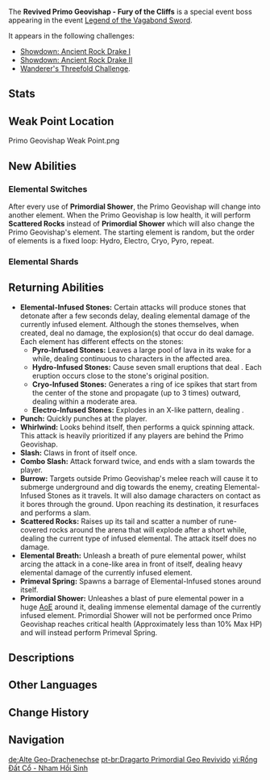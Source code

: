 {{About|the event boss|the standard variant|Primo Geovishap}}
{{Enemy Infobox
|image    = Enemy Primo Geovishap.png
|dmgtype  = Geo
|dmgtype2 = Cryo
|dmgtype3 = Pyro
|dmgtype4 = Electro
|dmgtype5 = Hydro
|weakpoint = yes
|type     = Event Bosses
|family   = Mystical Beasts
|location = [[Legend of the Vagabond Sword]] Event Domain
|title    = The Fury of the Cliffs
}}
The '''Revived Primo Geovishap - Fury of the Cliffs''' is a special event boss appearing in the event [[Legend of the Vagabond Sword]].

It appears in the following challenges:
* [[Legend of the Vagabond Sword/Showdown: Ancient Rock Drake#Showdown: Ancient Rock Drake I|Showdown: Ancient Rock Drake I]]
* [[Legend of the Vagabond Sword/Showdown: Ancient Rock Drake#Showdown: Ancient Rock Drake II|Showdown: Ancient Rock Drake II]]
* [[Legend of the Vagabond Sword/Wanderer's Threefold Challenge|Wanderer's Threefold Challenge]].

==Stats==
{{Transclude|Primo Geovishap|Stats}}

==Weak Point Location==
<gallery>
Primo Geovishap Weak Point.png
</gallery>

==New Abilities==
===Elemental Switches===
After every use of '''Primordial Shower''', the Primo Geovishap will change into another element. When the Primo Geovishap is low health, it will  perform '''Scattered Rocks''' instead of '''Primordial Shower''' which will also change the Primo Geovishap's element. The starting element is random, but the order of elements is a fixed loop: Hydro, Electro, Cryo, Pyro, repeat.

===Elemental Shards===

==Returning Abilities==
*'''Elemental-Infused Stones:''' Certain attacks will produce stones that detonate after a few seconds delay, dealing elemental damage of the currently infused element. Although the stones themselves, when created, deal no damage, the explosion(s) that occur do deal damage. Each element has different effects on the stones:
** '''Pyro-Infused Stones:''' Leaves a large pool of lava in its wake for a while, dealing continuous {{Color|Pyro DMG}} to characters in the affected area.
** '''Hydro-Infused Stones:''' Cause seven small eruptions that deal {{Color|Hydro DMG}}. Each eruption occurs close to the stone's original position.
**'''Cryo-Infused Stones:''' Generates a ring of ice spikes that start from the center of the stone and propagate (up to 3 times) outward, dealing {{Color|Cryo DMG}} within a moderate area.
** '''Electro-Infused Stones:''' Explodes in an X-like pattern, dealing {{Color|Electro DMG}}.
*'''Punch:''' Quickly punches at the player.
*'''Whirlwind:''' Looks behind itself, then performs a quick spinning attack. This attack is heavily prioritized if any players are behind the Primo Geovishap.
*'''Slash:''' Claws in front of itself once.
*'''Combo Slash:''' Attack forward twice, and ends with a slam towards the player.
*'''Burrow:''' Targets outside Primo Geovishap's melee reach will cause it to submerge underground and dig towards the enemy, creating Elemental-Infused Stones as it travels. It will also damage characters on contact as it bores through the ground. Upon reaching its destination, it resurfaces and performs a slam.
*'''Scattered Rocks:''' Raises up its tail and scatter a number of rune-covered rocks around the arena that will explode after a short while, dealing the current type of infused elemental. The attack itself does no damage.
*'''Elemental Breath:''' Unleash a breath of pure elemental power, whilst arcing the attack in a cone-like area in front of itself, dealing heavy elemental damage of the currently infused element.
*'''Primeval Spring:''' Spawns a barrage of Elemental-Infused stones around itself.
*'''Primordial Shower:''' Unleashes a blast of pure elemental power in a huge [[AoE]] around it, dealing immense elemental damage of the currently infused element. Primordial Shower will not be performed once Primo Geovishap reaches critical health (Approximately less than 10% Max HP) and will instead perform Primeval Spring.

==Descriptions==
{{Description|Even in its long dreams, it would constantly draw energy from the ley lines, perhaps waiting for the day to come where it could rise to meet the sun once more and unleash its long-festering fury, shattering rocks and tearing mountains asunder.}}

==Other Languages==
{{Other Languages
|en      = Revived Primo Geovishap
|zhs     = 复苏的古岩龙蜥
|zhs_rm  = Fùsū de Gǔ Yánlóngxī
|zht     = 復甦的古岩龍蜥
|zht_rm  = Fùsū de Gǔ Yánlóngxī
|zh_tl   = Reawakened Primo Geovishap
|ja      = 蘇ったエンシェントヴィシャップ・岩
|ja_rm   = Yomigaetta Enshento Vishappu - Iwa
|ja_tl   = Revived Rock Ancient Vishap
|ko      = 다시 깨어난 고대 바위 용 도마뱀
|ko_rm   = Dasi Ggaeeonan Godae Bawi Yong Domabaem
|ko_tl   = Revived Ancient Rock Dragon-Lizard
|es      = Protodragarto Geo revivido
|es_tl   = Revived Geo Protodragard
|es_note = {{es|Dragarto}} is a portmanteau of {{es|dragón|dragon}} and {{es|lagarto|lizard.}}
|fr      = Géosaure antique revigoré
|fr_tl   = Invigorated Ancient Geosaurus
|ru      = Воскрешённый древний геовишап
|ru_tl   = Revived Ancient Geovishap
|th      = Revived Primo Geovishap
|vi      = Rồng Đất Cổ - Nham Hồi Sinh
|vi_tl   = 
|de      = Wiedererweckte alte Geo-Drachenechse
|de_tl   = Revived Ancient Geo Dragon-Lizard
|id      = Revived Primo Geovishap
|pt      = Dragarto Primordial Geo Revivido
|pt_tl   = 
|tr      = Dirilen Kadim Toprak Ejderi
|tr_tl   = 
|it      = Geosauro primordiale resuscitato
|it_tl   = 
}}

==Change History==
{{Change History|1.6}}
<!--
==References==
{{Reflist}}-->

==Navigation==
{{Enemy Navbox|Special}}

[[de:Alte Geo-Drachenechse]]
[[pt-br:Dragarto Primordial Geo Revivido]]
[[vi:Rồng Đất Cổ - Nham Hồi Sinh]]